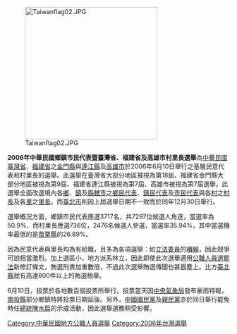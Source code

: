 [[File:Taiwanflag02.JPG|300px]]

'''2006年中華民國鄉鎮市民代表暨臺灣省、福建省及高雄市村里長選舉'''為[[中華民國|中華民國]][[臺灣省|臺灣省]]、[[福建省_(中華民國)|福建省]]之[[金門縣|金門縣]]與[[連江縣_(中華民國)|連江縣]]及[[高雄市|高雄市]]於2006年6月10日舉行之基層民意代表和村里長的選舉。此選舉在臺灣省大部分地區被視為第18屆、福建省金門縣大部分地區被視為第9屆、福建省連江縣被視為第7屆、高雄市被視為第7屆選舉。此選舉全面改選境內各[[鄉_(中華民國)|鄉]]、[[鎮_(中華民國)|鎮]]及[[縣轄市|縣轄市]]之[[鄉民代表|鄉民代表]]、[[鎮民代表|鎮民代表]]及[[市民代表|市民代表]]與各[[村|村]]之[[里長|村長]]及各[[里|里]]之[[里長|里長]]。而[[臺北市|臺北市]]則因上屆選舉日期不一致而於同年12月30日舉行。

選舉概況方面，鄉鎮市民代表應選3717名，共7297位候選人角逐，當選率為50.9%、而村里長應選736位，2476名候選人參選，當選率35.94%，其中當選機率最低的是[[苗栗縣|苗栗縣]]的26.89%。

因為民意代表與里長均為有給職，且多為各項選舉：如[[立法委員|立法委員]]的[[樁腳|樁腳]]，因此競爭可說相當激烈。加上選區小，地方派系林立，因此即使此次選舉適用[[公職人員選罷法|公職人員選罷法]]新修訂條文，賄選刑責加重數倍，不過此次選舉賄選傳聞也甚囂塵上。比方[[新北市|臺北縣]]就有高達800件以上的賄選檢舉。

6月10日，投票於各地數百個投票所舉行。投票當天因[[中央氣象局|中央氣象局]]發布豪雨特報，[[南投縣|南投縣]]部分鄉鎮特將投票日期延後。另外，[[中國國民黨|中國國民黨]]及[[親民黨|親民黨]]亦於同日舉行罷免時任[[中華民國總統|總統]][[陳水扁|陳水扁]]的示威活動，因此選舉選務稍受影響。

{{Politic-stub}}

[[Category:中華民國地方公職人員選舉|Category:中華民國地方公職人員選舉]]
[[Category:2006年台灣選舉|Category:2006年台灣選舉]]